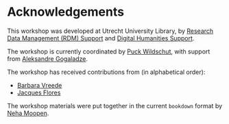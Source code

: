 # Acknowledgements

This workshop was developed at Utrecht University Library, by [Research Data Management (RDM) Support](https://www.uu.nl/en/research/research-data-management) and [Digital Humanities Support](https://www.uu.nl/en/university-library/advice-support-to/researchers/digital-humanities-support).

The workshop is currently coordinated by [Puck Wildschut](https://www.uu.nl/staff/pawildschut), with support from [Aleksandre Gogaladze](https://www.uu.nl/staff/AGogaladze).

The workshop has received contributions from (in alphabetical order):

-   [Barbara Vreede](https://github.com/bvreede)
-   [Jacques Flores](https://github.com/Mish-JPFD)

The workshop materials were put together in the current `bookdown` format by [Neha Moopen](https://github.com/nehamoopen).
